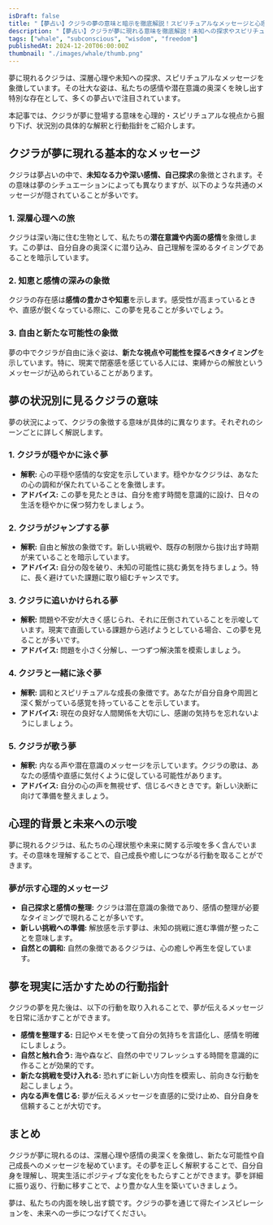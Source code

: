 ```yaml
---
isDraft: false
title: "【夢占い】クジラの夢の意味と暗示を徹底解説！スピリチュアルなメッセージと心理の深層"
description: "【夢占い】クジラが夢に現れる意味を徹底解説！未知への探求やスピリチュアルな癒し、感情の深層など、夢の状況別の暗示と具体的アドバイスをお届けします。"
tags: ["whale", "subconscious", "wisdom", "freedom"]
publishedAt: 2024-12-20T06:00:00Z
thumbnail: "./images/whale/thumb.png"
---
```


夢に現れるクジラは、深層心理や未知への探求、スピリチュアルなメッセージを象徴しています。その壮大な姿は、私たちの感情や潜在意識の奥深くを映し出す特別な存在として、多くの夢占いで注目されています。

本記事では、クジラが夢に登場する意味を心理的・スピリチュアルな視点から掘り下げ、状況別の具体的な解釈と行動指針をご紹介します。

<TableOfContents />

<AdUnit />

## クジラが夢に現れる基本的なメッセージ

クジラは夢占いの中で、**未知なる力や深い感情、自己探求**の象徴とされます。その意味は夢のシチュエーションによっても異なりますが、以下のような共通のメッセージが隠されていることが多いです。

### 1. 深層心理への旅

クジラは深い海に住む生物として、私たちの**潜在意識や内面の感情**を象徴します。この夢は、自分自身の奥深くに潜り込み、自己理解を深めるタイミングであることを暗示しています。

### 2. 知恵と感情の深みの象徴

クジラの存在感は**感情の豊かさや知恵**を示します。感受性が高まっているときや、直感が鋭くなっている際に、この夢を見ることが多いでしょう。

### 3. 自由と新たな可能性の象徴

夢の中でクジラが自由に泳ぐ姿は、**新たな視点や可能性を探るべきタイミング**を示しています。特に、現実で閉塞感を感じている人には、束縛からの解放というメッセージが込められていることがあります。

<AdUnit />

## 夢の状況別に見るクジラの意味

夢の状況によって、クジラの象徴する意味が具体的に異なります。それぞれのシーンごとに詳しく解説します。

### 1. クジラが穏やかに泳ぐ夢

- <strong>解釈:</strong> 心の平穏や感情的な安定を示しています。穏やかなクジラは、あなたの心の調和が保たれていることを象徴します。
- <strong>アドバイス:</strong> この夢を見たときは、自分を癒す時間を意識的に設け、日々の生活を穏やかに保つ努力をしましょう。

### 2. クジラがジャンプする夢

- <strong>解釈:</strong> 自由と解放の象徴です。新しい挑戦や、既存の制限から抜け出す時期が来ていることを暗示しています。
- **アドバイス:** 自分の殻を破り、未知の可能性に挑む勇気を持ちましょう。特に、長く避けていた課題に取り組むチャンスです。

### 3. クジラに追いかけられる夢

- <strong>解釈:</strong> 問題や不安が大きく感じられ、それに圧倒されていることを示唆しています。現実で直面している課題から逃げようとしている場合、この夢を見ることが多いです。
- <strong>アドバイス:</strong> 問題を小さく分解し、一つずつ解決策を模索しましょう。

### 4. クジラと一緒に泳ぐ夢

- <strong>解釈:</strong> 調和とスピリチュアルな成長の象徴です。あなたが自分自身や周囲と深く繋がっている感覚を持っていることを示しています。
- <strong>アドバイス:</strong> 現在の良好な人間関係を大切にし、感謝の気持ちを忘れないようにしましょう。

### 5. クジラが歌う夢

- <strong>解釈:</strong> 内なる声や潜在意識のメッセージを示しています。クジラの歌は、あなたの感情や直感に気付くように促している可能性があります。
- <strong>アドバイス:</strong> 自分の心の声を無視せず、信じるべきときです。新しい決断に向けて準備を整えましょう。

<AdUnit />

## 心理的背景と未来への示唆

夢に現れるクジラは、私たちの心理状態や未来に関する示唆を多く含んでいます。その意味を理解することで、自己成長や癒しにつながる行動を取ることができます。

### 夢が示す心理的メッセージ

- <strong>自己探求と感情の整理:</strong> クジラは潜在意識の象徴であり、感情の整理が必要なタイミングで現れることが多いです。
- <strong>新しい挑戦への準備:</strong> 解放感を示す夢は、未知の挑戦に進む準備が整ったことを意味します。
- <strong>自然との調和:</strong> 自然の象徴であるクジラは、心の癒しや再生を促しています。

<AdUnit />

## 夢を現実に活かすための行動指針

クジラの夢を見た後は、以下の行動を取り入れることで、夢が伝えるメッセージを日常に活かすことができます。

- <strong>感情を整理する:</strong> 日記やメモを使って自分の気持ちを言語化し、感情を明確にしましょう。
- <strong>自然と触れ合う:</strong> 海や森など、自然の中でリフレッシュする時間を意識的に作ることが効果的です。
- <strong>新たな挑戦を受け入れる:</strong> 恐れずに新しい方向性を模索し、前向きな行動を起こしましょう。
- <strong>内なる声を信じる:</strong> 夢が伝えるメッセージを直感的に受け止め、自分自身を信頼することが大切です。

<AdUnit />

## まとめ

クジラが夢に現れるのは、深層心理や感情の奥深くを象徴し、新たな可能性や自己成長へのメッセージを秘めています。その夢を正しく解釈することで、自分自身を理解し、現実生活にポジティブな変化をもたらすことができます。夢を詳細に振り返り、行動に移すことで、より豊かな人生を築いていきましょう。

夢は、私たちの内面を映し出す鏡です。クジラの夢を通じて得たインスピレーションを、未来への一歩につなげてください。

